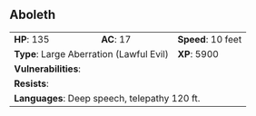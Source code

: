 ## Aboleth {#monster-aboleth}

```{=html}
<table class="table table-striped">
    <tbody>
        <tr>                    
            <td><b>HP</b>: 135</td>
            <td><b>AC</b>: 17</td>
            <td><b>Speed</b>: 10 feet</td>
        </tr>
        <tr>
            <td colspan="2"><b>Type</b>: Large Aberration (Lawful Evil)</td>
            <td><b>XP</b>: 5900</td>
        </tr>
        <tr>
            <td colspan="3"><b>Vulnerabilities</b>: </td>
        </tr>
        <tr>
            <td colspan="3"><b>Resists</b>: </td>
        </tr>
        <tr>
            <td colspan="3"><b>Languages</b>: Deep speech, telepathy 120 ft.</td>
        </tr>
    </tbody>
</table>
```